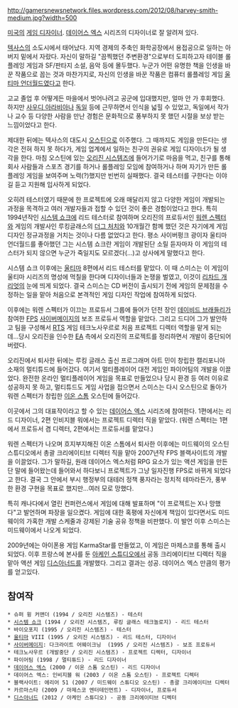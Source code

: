 http://gamersnewsnetwork.files.wordpress.com/2012/08/harvey-smith-medium.jpg?width=500

[[미국]]의 [[게임 디자이너]]. [[데이어스 엑스]] 시리즈의 디자이너로 잘 알려져 있다.

[[텍사스]]의 소도시에서 태어났다. 지역 경제의 주축인 화학공장에서 용접공으로 일하는 아버지 밑에서 자랐다. 자신이 말하길 "끔찍했던 주변환경"으로부터 도피하고자 테이블 롤플레잉 게임과 SF/판타지 소설, 음악 등에 몰두했다. 누군가 어떤 유명한 책을 인생을 바꾼 작품으로 꼽는 것과 마찬가지로, 자신의 인생을 바꾼 작품은 컴퓨터 롤플레잉 게임 [[울티마 언더월드]]였다고 한다.

고교 졸업 후 어떻게든 마을에서 벗어나려고 공군에 입대했지만, 얼마 안 가 후회했다. 하지만 [[사우디 아라비아]]나 [[독일]] 등에 근무하면서 인식을 넓힐 수 있었고, 독일에서 작가나 교수 등 다양한 사람을 만난 경험은 문화적으로 풍부하지 못 했던 시절을 보상 받는 느낌이었다고 한다.

제대한 뒤에는 텍사스의 대도시 [[오스틴]]으로 이주했다. 그 때까지도 게임을 만든다는 생각은 전혀 하지 못 하다가, 게임 업계에서 일하는 친구의 권유로 게임 디자이너가 될 생각을 한다. 마침 오스틴에 있는 [[오리진 시스템즈]]에 들어가기로 마음을 먹고, 친구를 통해 회사 사람들과 스포츠 경기를 하거나 롤플레잉 모임에 참여하거나 하며 자기가 만든 롤플레잉 게임을 보여주며 노력(?)했지만 빈번히 실패했다. 결국 테스터를 구한다는 이야길 듣고 지원해 입사하게 되었다.

오히려 테스터였기 때문에 한 프로젝트에 오래 매달리지 않고 다양한 게임이 개발되는 과정을 목격하고 여러 개발자들과 접할 수 있던 것이 좋은 경험이었다고 한다. 특히 1994년작인 [[시스템 쇼크]]에 리드 테스터로 참여하며 오리진의 프로듀서인 [[워렌 스펙터]]와 게임의 개발사인 루킹글래스의 [[더그 처치]]와 10개월간 함께 했던 것은 자기에게 게임 디자인 정규과정을 거치는 것이나 다름 없었다고 한다. 평소 사이버펑크 광이자 울티마 언더월드를 좋아했던 그는 시스템 쇼크란 게임이 개발된단 소릴 듣자마자 이 게임의 테스터가 되지 않으면 누군가 죽일지도 모르겠다(...)고 상사에게 말했다고 한다.

시스템 쇼크 이후에는 [[울티마]] 8편에서 리드 테스터를 맡았다. 이 때 스미스는 이 게임이 울티마 시리즈의 명성에 먹칠을 한다며 디자이너들과 논쟁을 벌였고, 이것이 [[리차드 개리엇]]의 눈에 띄게 되었다. 결국 스미스는 CD 버전이 출시되기 전에 게임의 문제점을 수정하는 일을 맡아 처음으로 본격적인 게임 디자인 작업에 참여하게 되었다.

이후에는 워렌 스펙터가 이끄는 프로듀서 그룹에 들어가 던전 장인 [[데이비드 브래들리]]가 참여한 [[FPS]] [[사이버메이지]]의 보조 프로듀서 역할을 맡았다. 그리고 드디어 그가 발안하고 팀을 구성해서 [[RTS]] 게임 테크노사우르로 처음 프로젝트 디렉터 역할을 맡게 되는데...당시 오리진을 인수한 [[EA]] 측에서 오리진의 프로젝트를 정리하면서 개발이 중단되어버렸다.

오리진에서 퇴사한 뒤에는 루킹 글래스 출신 프로그래머 아트 민이 창립한 캘리포니아 소재의 멀티튜드에 들어갔다. 여기서 멀티플레이어 대전 게임인 파이어팀의 개발을 이끌었다. 완전한 온라인 멀티플레이어 게임을 목표로 만들었으나 당시 환경 등 여러 이유로 성공하지 못 하고, 멀티튜드도 게임 사업을 접으면서 스미스는 다시 오스틴으로 돌아가 워렌 스펙터가 창립한 [[이온 스톰]] 오스틴에 들어갔다.

이곳에서 그의 대표작이라고 할 수 있는 [[데이어스 엑스]] 시리즈에 참여한다. 1편에서는 리드 디자이너, 2편 인비지블 워에서는 프로젝트 디렉터 직을 맡았다. (워렌 스펙터는 1편에서 프로듀서 겸 디렉터, 2편에서는 프로듀서를 맡았다.)

워렌 스펙터가 나오며 흐지부지해진 이온 스톰에서 퇴사한 이후에는 미드웨이의 오스틴 스튜디오에서 총괄 크리에이티브 디렉터 직을 맡아 2007년작 FPS 블랙사이트의 개발을 이끌었다. 그가 말하길, 원래 데이어스 엑스처럼 RPG 요소가 있는 액션 게임을 만든단 말에 들어왔는데 들어와서 하다보니 프로젝트가 그냥 일자진행 FPS로 바뀌게 되었다고 한다. 결국 그 안에서 부시 행정부의 대테러 정책 풍자라는 정치적 테마라든가, 풍부한 환경 구현을 목표로 했지만...여러 모로 망했다.

특히 캐나다에서 열린 컨퍼런스에서 게임에 대해 발표하며 "이 프로젝트는 X나 망했다"고 발언하며 파장을 일으켰다. 게임에 대한 혹평에 자신에게 책임이 있다면서도 미드웨이의 가혹한 개발 스케줄과 강제된 기술 공유 정책을 비판했다. 이 발언 이후 스미스는 미드웨이에서 나오게 되었다.

2009년에는 아이폰용 게임 KarmaStar를 만들었고, 이 게임은 마제스코를 통해 출시되었다. 이후 프랑스에 본사를 둔 [[아케인 스튜디오]]에서 공동 크리에이티브 디렉터 직을 맡아 액션 게임 [[디스아너드]]를 개발했다. 그리고 결과는 성공. 데이어스 엑스 만큼의 평가를 얻고있다. 

== 참여작 ==
 * 슈퍼 윙 커맨더 (1994 / 오리진 시스템즈) - 테스터
 * [[시스템 쇼크]] (1994 / 오리진 시스템즈, 루킹 글래스 테크놀로지) - 리드 테스터
 * 바이오포지 (1995 / 오리진 시스템즈) - 테스터
 * [[울티마]] VIII (1995 / 오리진 시스템즈) - 리드 테스터, 디자이너
 * [[사이버메이지]]: 다크라이트 어웨이크닝  (1995 / 오리진 시스템즈) - 보조 프로듀서
 * 테크노사우르 (개발중단 / 오리진 시스템즈) - 프로젝트 디렉터, 디자이너
 * 파이어팀 (1998 / 멀티튜드) - 리드 디자이너
 * [[데이어스 엑스]] (2000 / 이온 스톰 오스틴) - 리드 디자이너
 * 데이어스 엑스: 인비지블 워 (2003 / 이온 스톰 오스틴) - 프로젝트 디렉터
 * 블랙사이트: 에리어 51 (2007 / 미드웨이 스튜디오 오스틴) - 총괄 크리에이티브 디렉터
 * 카르마스타 (2009 / 마제스코 엔터테인먼트) - 디자이너, 프로듀서
 * [[디스아너드]] (2012 / 아케인 스튜디오) - 공동 크리에이티브 디렉터
